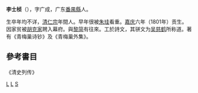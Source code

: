 '''李士桢'''（{{bd|?||?|}}），字广成，广东[[番禺縣|番禺縣]]人。

生卒年均不详，[[清仁宗|清仁宗]]年間人。早年很被[[朱珪_(清朝)|朱珪]]看重。[[嘉庆|嘉庆]]六年（1801年）贡生。因家贫被[[胡克家|胡克家]]聘入幕府。與[[黎简|黎简]]有往來。工於詩文，其骈文为[[吴慈鹤|吴慈鹤]]所称道。著有《青梅巢诗钞》及《青梅巢外集》。

==參考書目==
《清史列传》

[[Category:清朝詩人|L]]
[[Category:广州人|L]]
[[Category:李姓|S]]